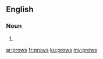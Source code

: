 ==English==

===Noun===
{{head|en|plural}}

# {{plural of|prow|lang=en}}

[[ar:prows]]
[[fr:prows]]
[[ku:prows]]
[[my:prows]]